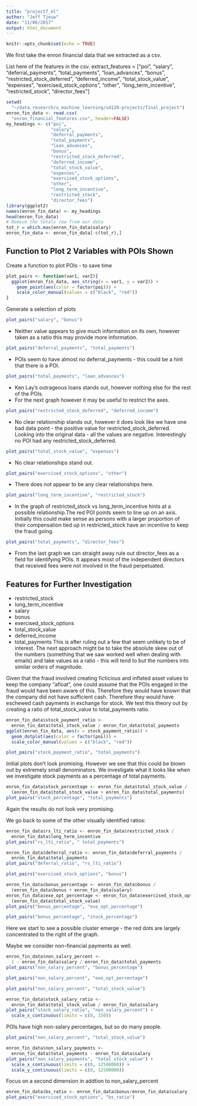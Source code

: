 ```yaml
---
title: "project7_ml"
author: "Jeff Tjeuw"
date: "11/06/2017"
output: html_document
---
```


```r
knitr::opts_chunk$set(echo = TRUE)
```

We first take the enron financial data that we extracted as a csv.

List here of the features in the csv.
extract_features = ["poi",
                    "salary",
                    "deferral_payments",
                    "total_payments",
                    "loan_advances",
                    "bonus",
                    "restricted_stock_deferred",
                    "deferred_income",
                    "total_stock_value",
                    "expenses",
                    "exercised_stock_options",
                    "other",
                    "long_term_incentive",
                    "restricted_stock",
                    "director_fees"]

```r
setwd(
  "~/data_research/u_machine_learning/ud120-projects/final_project")
enron_fin_data <- read.csv(
  "enron_financial_features.csv", header=FALSE)
my_headings <- c("poi",
                 "salary",
                 "deferral_payments",
                 "total_payments",
                 "loan_advances",
                 "bonus",
                 "restricted_stock_deferred",
                 "deferred_income",
                 "total_stock_value",
                 "expenses",
                 "exercised_stock_options",
                 "other",
                 "long_term_incentive",
                 "restricted_stock",
                 "director_fees")
library(ggplot2)
names(enron_fin_data) <- my_headings
head(enron_fin_data)
# Remove the totals row from our data
tot_r = which.max(enron_fin_data$salary)
enron_fin_data <- enron_fin_data[-c(tot_r),]
```

## Function to Plot 2 Variables with POIs Shown
Create a function to plot POIs - to save time
```r
plot_pairs <- function(var1, var2){
  ggplot(enron_fin_data, aes_string(x = var1, y = var2)) +
    geom_point(aes(color = factor(poi))) +
    scale_color_manual(values = c("black", "red"))
}
```
Generate a selection of plots
```r
plot_pairs("salary", "bonus")
```
* Neither value appears to give much information on its own, however taken as a ratio this may provide more information.

```r
plot_pairs("deferral_payments", "total_payments")
```
* POIs seem to have almost no deferral_payments - this could be a hint that there is a POI.

```r
plot_pairs("total_payments", "loan_advances")
```
* Ken Lay's outrageous loans stands out, however nothing else for the rest of the POIs.
* For the next graph however it may be useful to restrict the axes.

```r
plot_pairs("restricted_stock_deferred", "deferred_income")
```
* No clear relationship stands out, however it does look like we have one bad data point - the positive value for restricted_stock_deferred. Looking into the original data - all the values are negative. Interestingly no POI had any restricted_stock_deferred.

```r
plot_pairs("total_stock_value", "expenses")
```
* No clear relationships stand out.

```r
plot_pairs("exercised_stock_options", "other")
```
* There does not appear to be any clear relationships here.

```r
plot_pairs("long_term_incentive", "restricted_stock")
```
* In the graph of restricted_stock vs long_term_incentive hints at a possible relationship.The red POI points seem to line up on an axis. Initially this could make sense as persons with a larger proportion of their compensation tied up in restricted_stock have an incentive to keep the fraud going.

```r
plot_pairs("total_payments", "director_fees")
```
* From the last graph we can straight away rule out director_fees as a field for identifying POIs. It appears most of the independent directors that received fees were not involved in the fraud perpetuated.

## Features for Further Investigation
* restricted_stock
* long_term_incentive
* salary
* bonus
* exercised_stock_options
* total_stock_value
* deferred_income
* total_payments
This is after ruling out a few that seem unlikely to be of interest. The next approach might be to take the absolute skew out of the numbers (something that we saw worked well when dealing with emails) and take values as a ratio - this will tend to but the numbers into similar orders of magnitude.

Given that the fraud involved creating ficticious and inflated asset values to keep the company "afloat", one could assume that the POIs engaged in the fraud would have been aware of this. Therefore they would have known that the company did not have sufficient cash. Therefore they would have eschewed cash payments in exchange for stock. We test this theory out by creating a ratio of total_stock_value to total_payments ratio.

```r
enron_fin_data$stock_payment_ratio <- 
  enron_fin_data$total_stock_value / enron_fin_data$total_payments
ggplot(enron_fin_data, aes(x = stock_payment_ratio)) +
  geom_dotplot(aes(color = factor(poi))) +
  scale_color_manual(values = c("black", "red"))
```

```r
plot_pairs("stock_payment_ratio", "total_payments")
```
Initial plots don't look promising. However we see that this could be blown out by extremely small denominators. We investigate what it looks like when we investigate stock payments as a percentage of total payments.
```r
enron_fin_data$stock_percentage <- enron_fin_data$total_stock_value / 
  (enron_fin_data$total_stock_value + enron_fin_data$total_payments)
plot_pairs("stock_percentage", "total_payments")
```
Again the results do not look very promising.

We go back to some of the other visually identified ratios:
```r
enron_fin_data$rs_lti_ratio <- enron_fin_data$restricted_stock /
  enron_fin_data$long_term_incentive
plot_pairs("rs_lti_ratio", " total_payments")
```
```r
enron_fin_data$deferral_ratio <- enron_fin_data$deferral_payments / 
  enron_fin_data$total_payments
plot_pairs("deferral_ratio", "rs_lti_ratio")
```
```r
plot_pairs("exercised_stock_options", "bonus")
```

```r
enron_fin_data$bonus_percentage <- enron_fin_data$bonus / 
  (enron_fin_data$bonus + enron_fin_data$salary)
enron_fin_data$exe_opt_percentage <- enron_fin_data$exercised_stock_options / 
  (enron_fin_data$total_stock_value)
plot_pairs("bonus_percentage", "exe_opt_percentage")
```

```r
plot_pairs("bonus_percentage", "stock_percentage")
```
Here we start to see a possible cluster emerge - the red dots are largely concentrated to the right of the graph.

Maybe we consider non-financial payments as well.
```r
enron_fin_data$non_salary_percent <-
  1 - enron_fin_data$salary / enron_fin_data$total_payments
plot_pairs("non_salary_percent", "bonus_percentage")
```
```r
plot_pairs("non_salary_percent", "exe_opt_percentage")
```
```r
plot_pairs("non_salary_percent", "total_stock_value")
```
```r
enron_fin_data$stock_salary_ratio <-
  enron_fin_data$total_stock_value / enron_fin_data$salary
plot_pairs("stock_salary_ratio", "non_salary_percent") +
  scale_x_continuous(limits = c(0, 150))
```
POIs have high non-salary percentages, but so do many people.
```r
plot_pairs("non_salary_percent", "total_stock_value")
```
```r
enron_fin_data$non_salary_payments <-
  enron_fin_data$total_payments - enron_fin_data$salary
plot_pairs("non_salary_payments", "total_stock_value") +
  scale_x_continuous(limits = c(0, 12500000)) +
  scale_y_continuous(limits = c(0, 12500000))
```
Focus on a second dimension in addtion to non_salary_percent

```r
enron_fin_data$bs_ratio <- enron_fin_data$bonus/enron_fin_data$salary
plot_pairs("exercised_stock_options", "bs_ratio")
```


